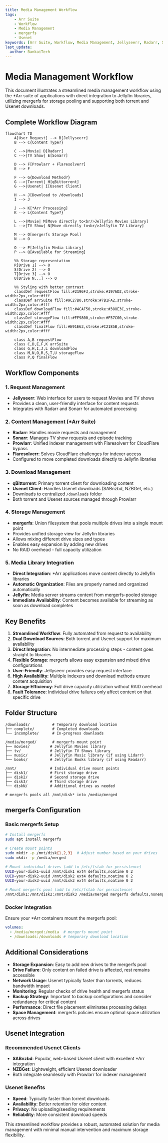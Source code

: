 ```yaml
---
title: Media Management Workflow
tags:
    - Arr Suite
    - Workflow
    - Media Management
    - mergerfs
    - Usenet
keywords: [Arr Suite, Workflow, Media Management, Jellyseerr, Radarr, Sonarr, Prowlarr, qBittorrent, Usenet, mergerfs, Jellyfin]
last_update:
  author: BankaiTech
---
```


# Media Management Workflow

This document illustrates a streamlined media management workflow using the *Arr suite of applications with direct integration to Jellyfin libraries, utilizing mergerfs for storage pooling and supporting both torrent and Usenet downloads.

## Complete Workflow Diagram

```mermaid
flowchart TD
    A[User Request] --> B[Jellyseerr]
    B --> C{Content Type?}
    
    C -->|Movie| D[Radarr]
    C -->|TV Show| E[Sonarr]
    
    D --> F[Prowlarr + Flaresolverr]
    E --> F
    
    F --> G{Download Method?}
    G -->|Torrent| H[qBittorrent]
    G -->|Usenet| I[Usenet Client]
    
    H --> J[Download to /downloads]
    I --> J
    
    J --> K[*Arr Processing]
    K --> L{Content Type?}
    
    L -->|Movie| M[Move directly to<br/>Jellyfin Movies Library]
    L -->|TV Show| N[Move directly to<br/>Jellyfin TV Library]
    
    M --> O[mergerfs Storage Pool]
    N --> O
    
    O --> P[Jellyfin Media Library]
    P --> Q[Available for Streaming]
    
    %% Storage representation
    R[Drive 1] --> O
    S[Drive 2] --> O
    T[Drive 3] --> O
    U[Drive N...] --> O
    
    %% Styling with better contrast
    classDef requestFlow fill:#2196F3,stroke:#1976D2,stroke-width:2px,color:#fff
    classDef arrSuite fill:#9C27B0,stroke:#7B1FA2,stroke-width:2px,color:#fff
    classDef downloadFlow fill:#4CAF50,stroke:#388E3C,stroke-width:2px,color:#fff
    classDef storageFlow fill:#FF9800,stroke:#F57C00,stroke-width:2px,color:#fff
    classDef finalFlow fill:#E91E63,stroke:#C2185B,stroke-width:2px,color:#fff
    
    class A,B requestFlow
    class C,D,E,F,K arrSuite
    class G,H,I,J,L downloadFlow
    class M,N,O,R,S,T,U storageFlow
    class P,Q finalFlow
```

## Workflow Components

### 1. Request Management
- **Jellyseerr**: Web interface for users to request Movies and TV shows
- Provides a clean, user-friendly interface for content requests
- Integrates with Radarr and Sonarr for automated processing

### 2. Content Management (*Arr Suite)
- **Radarr**: Handles movie requests and management
- **Sonarr**: Manages TV show requests and episode tracking
- **Prowlarr**: Unified indexer management with Flaresolverr for CloudFlare bypass
- **Flaresolverr**: Solves CloudFlare challenges for indexer access
- Configured to move completed downloads directly to Jellyfin libraries

### 3. Download Management
- **qBittorrent**: Primary torrent client for downloading content
- **Usenet Client**: Handles Usenet downloads (SABnzbd, NZBGet, etc.)
- Downloads to centralized `/downloads` folder
- Both torrent and Usenet sources managed through Prowlarr

### 4. Storage Management
- **mergerfs**: Union filesystem that pools multiple drives into a single mount point
- Provides unified storage view for Jellyfin libraries
- Allows mixing different drive sizes and types
- Enables easy expansion by adding new drives
- No RAID overhead - full capacity utilization

### 5. Media Library Integration
- **Direct Integration**: *Arr applications move content directly to Jellyfin libraries
- **Automatic Organization**: Files are properly named and organized automatically
- **Jellyfin**: Media server streams content from mergerfs-pooled storage
- **Immediate Availability**: Content becomes available for streaming as soon as download completes

## Key Benefits

1. **Streamlined Workflow**: Fully automated from request to availability
2. **Dual Download Sources**: Both torrent and Usenet support for maximum availability
3. **Direct Integration**: No intermediate processing steps - content goes straight to libraries
4. **Flexible Storage**: mergerfs allows easy expansion and mixed drive configurations
5. **User-Friendly**: Jellyseerr provides easy request interface
6. **High Availability**: Multiple indexers and download methods ensure content acquisition
7. **Storage Efficiency**: Full drive capacity utilization without RAID overhead
8. **Fault Tolerance**: Individual drive failures only affect content on that specific drive

## Folder Structure

```
/downloads/          # Temporary download location
├── complete/        # Completed downloads
└── incomplete/      # In-progress downloads

/media/merged/       # mergerfs mount point
├── movies/         # Jellyfin Movies library
├── tv/             # Jellyfin TV Shows library
├── music/          # Jellyfin Music library (if using Lidarr)
└── books/          # Jellyfin Books library (if using Readarr)

/mnt/               # Individual drive mount points
├── disk1/          # First storage drive
├── disk2/          # Second storage drive
├── disk3/          # Third storage drive
└── diskN/          # Additional drives as needed

# mergerfs pools all /mnt/disk* into /media/merged
```

## mergerfs Configuration

### Basic mergerfs Setup

```bash
# Install mergerfs
sudo apt install mergerfs

# Create mount points
sudo mkdir -p /mnt/disk{1,2,3}  # Adjust number based on your drives
sudo mkdir -p /media/merged

# Mount individual drives (add to /etc/fstab for persistence)
UUID=your-disk1-uuid /mnt/disk1 ext4 defaults,noatime 0 2
UUID=your-disk2-uuid /mnt/disk2 ext4 defaults,noatime 0 2
UUID=your-disk3-uuid /mnt/disk3 ext4 defaults,noatime 0 2

# Mount mergerfs pool (add to /etc/fstab for persistence)
/mnt/disk1:/mnt/disk2:/mnt/disk3 /media/merged mergerfs defaults,nonempty,allow_other,use_ino,cache.files=off,moveonenospc=true,dropcacheonclose=true,minfreespace=50G,fsname=mergerfs-pool,category.create=mfs 0 0
```

### Docker Integration

Ensure your *Arr containers mount the mergerfs pool:

```yaml
volumes:
  - /media/merged:/media  # mergerfs mount point
  - /downloads:/downloads # temporary download location
```

## Additional Considerations

- **Storage Expansion**: Easy to add new drives to the mergerfs pool
- **Drive Failure**: Only content on failed drive is affected, rest remains accessible
- **Network Usage**: Usenet typically faster than torrents, reduces bandwidth impact
- **Monitoring**: Regular checks of drive health and mergerfs status
- **Backup Strategy**: Important to backup configurations and consider redundancy for critical content
- **Performance**: Direct file placement eliminates processing delays
- **Space Management**: mergerfs policies ensure optimal space utilization across drives

## Usenet Integration

### Recommended Usenet Clients

- **SABnzbd**: Popular, web-based Usenet client with excellent *Arr integration
- **NZBGet**: Lightweight, efficient Usenet downloader
- Both integrate seamlessly with Prowlarr for indexer management

### Usenet Benefits

- **Speed**: Typically faster than torrent downloads
- **Availability**: Better retention for older content
- **Privacy**: No uploading/seeding requirements
- **Reliability**: More consistent download speeds

This streamlined workflow provides a robust, automated solution for media management with minimal manual intervention and maximum storage flexibility.

<BuyMeACoffeeButton />
